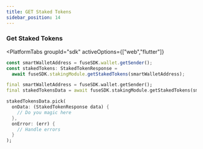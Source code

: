 ```yaml
---
title: GET Staked Tokens
sidebar_position: 14
---
```



### Get Staked Tokens

<PlatformTabs
	groupId="sdk"
	activeOptions={["web","flutter"]}
>
<PlatformTabItem value="web">

```typescript
const smartWalletAddress = fuseSDK.wallet.getSender();
const stakedTokens: StakedTokenResponse =
  await fuseSDK.stakingModule.getStakedTokens(smartWalletAddress);
```

</PlatformTabItem>

<PlatformTabItem value="flutter">

```dart
final smartWalletAddress = fuseSDK.wallet.getSender();
final stakedTokensData = await fuseSDK.stakingModule.getStakedTokens(smartWalletAddress);

stakedTokensData.pick(
  onData: (StakedTokenResponse data) {
    // Do you magic here
  },
  onError: (err) {
    // Handle errors
  }
);
```

</PlatformTabItem>
</PlatformTabs>
